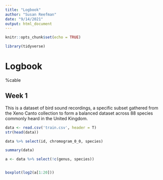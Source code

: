 ```yaml
---
title: "Logbook"
author: "Susan Reefman"
date: "9/14/2021"
output: html_document
---
```


```r
knitr::opts_chunk$set(echo = TRUE)

library(tidyverse)
```

# Logbook

%cable 

## Week 1

This is a dataset of bird sound recordings, a specific subset gathered from the Xeno Canto collection to form a balanced dataset across 88 species commonly heard in the United Kingdom.

```r
data <- read.csv('train.csv', header = T)
str(head(data))

data %>% select(id, chromogram_0_0, species)

summary(data)

a <- data %>% select(!c(genus, species))


boxplot(log2(a[1:20]))
```




